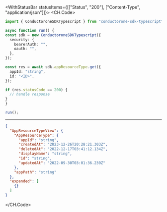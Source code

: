 

<WithStatusBar statusItems={[["Status", "200"], ["Content-Type", "application/json"]]}>
  <CH.Code>
  ```typescript Get.ts
  import { ConductoroneSDKTypescript } from "conductorone-sdk-typescript";

async function run() {
  const sdk = new ConductoroneSDKTypescript({
    security: {
      bearerAuth: "",
      oauth: "",
    },
  });

  const res = await sdk.appResourceType.get({
    appId: "string",
    id: "<ID>",
  });

  if (res.statusCode == 200) {
    // handle response
  }
}

run();
  ```
  ---

  ```json Example Response
  {
    "AppResourceTypeView": {
      "AppResourceType": {
        "appId": "string",
        "createdAt": "2023-12-26T20:28:21.303Z",
        "deletedAt": "2022-12-17T03:41:12.134Z",
        "displayName": "string",
        "id": "string",
        "updatedAt": "2022-09-30T03:01:36.230Z"
      },
      "appPath": "string"
    },
    "expanded": [
      {}
    ]
  }
  ```
  </CH.Code>
</WithStatusBar>
